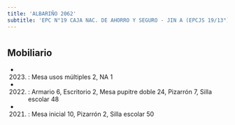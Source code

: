 ```yaml
---
title: 'ALBARIÑO 2062'
subtitle: 'EPC N°19 CAJA NAC. DE AHORRO Y SEGURO - JIN A (EPCJS 19/13°)'
---
```


#


## Mobiliario

*  (2023) : Mesa usos múltiples 2, NA 1 

*  (2022) : Armario 6, Escritorio 2, Mesa pupitre doble 24, Pizarrón 7, Silla escolar 48 

*  (2021) : Mesa inicial 10, Pizarrón 2, Silla escolar 50 



